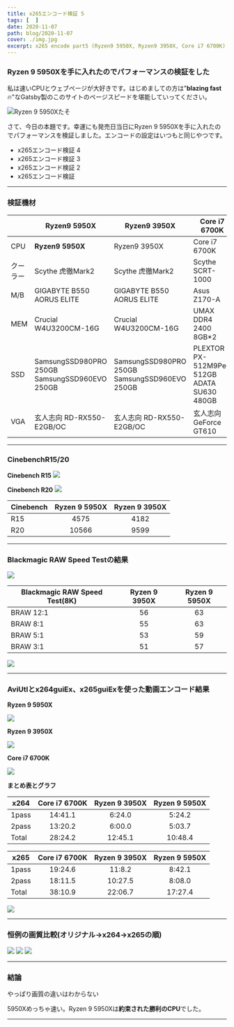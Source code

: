 ```yaml
---
title: x265エンコード検証 5
tags: [  ]
date: 2020-11-07
path: blog/2020-11-07
cover: ./img.jpg
excerpt: x265 encode part5 (Ryzen9 5950X, Ryzen9 3950X, Core i7 6700K)
---
```


### Ryzen 9 5950Xを手に入れたのでパフォーマンスの検証をした

私は速いCPUとウェブページが大好きです。はじめましての方は"**blazing fast**🔥"なGatsby製のこのサイトのページスピードを堪能していってください。

![Ryzen 9 5950Xたそ](./img0.jpg)

さて、今日の本題です。幸運にも発売日当日にRyzen 9 5950Xを手に入れたのでパフォーマンスを検証しました。エンコードの設定はいつもと同じやつです。

- <Link to="/blog/2020-01-13">x265エンコード検証 4</Link>
- <Link to="/blog/2019-12-03">x265エンコード検証 3</Link>
- <Link to="/blog/2019-07-08">x265エンコード検証 2</Link>
- <Link to="/blog/2019-02-14">x265エンコード検証</Link> 

---

### 検証機材

|           | Ryzen9 5950X | Ryzen9 3950X|Core i7 6700K         |
|-----------|------------|------------|------------|
| CPU      | **Ryzen9 5950X**      | Ryzen9 3950X      | Core i7 6700K       |
| クーラー  | Scythe 虎徹Mark2     | Scythe 虎徹Mark2    | Scythe SCRT-1000   |
| M/B | GIGABYTE B550 AORUS ELITE    | GIGABYTE B550 AORUS ELITE    | Asus Z170-A       |
| MEM | Crucial W4U3200CM-16G    | Crucial W4U3200CM-16G    | UMAX DDR4 2400 8GB*2       |
| SSD | SamsungSSD980PRO 250GB<br/>SamsungSSD960EVO 250GB| SamsungSSD980PRO 250GB<br/>SamsungSSD960EVO 250GB| PLEXTOR PX-512M9PeG 512GB<br/>ADATA SU630 480GB       |
| VGA | 玄人志向 RD-RX550-E2GB/OC    | 玄人志向 RD-RX550-E2GB/OC    | 玄人志向 GeForce GT610       |

---

### CinebenchR15/20

**Cinebench R15**
![](./img1.jpg)

**Cinebench R20**
![](./img2.jpg)

| Cinebench     |Ryzen 9 5950X      |Ryzen 9 3950X         |
|-----------|:------------:|:------------:|
| R15      | 4575      | 4182	       |
| R20      | 10566      | 9599       |

---

### Blackmagic RAW Speed Testの結果

![](./img3.jpg)

| Blackmagic RAW Speed Test(8K)     |Ryzen 9 3950X      |Ryzen 9 5950X         |
|-----------|:------------:|:------------:|
| BRAW 12:1      | 56	       | 63      |
| BRAW 8:1      | 55       | 63      |
| BRAW 5:1      | 53       | 59      |
| BRAW 3:1      | 51       | 57      |

![](./img4.jpg)

---

### AviUtlとx264guiEx、x265guiExを使った動画エンコード結果

**Ryzen 9 5950X**

![](./img5.jpg)

**Ryzen 9 3950X**

![](./img6.jpg)

**Core i7 6700K**

![](./img7.jpg)

**まとめ表とグラフ**

| x264     |Core i7 6700K      |Ryzen 9 3950X         |Ryzen 9 5950X         |
|-----------|:------------:|:------------:|:------------:|
| 1pass      | 14:41.1	       | 6:24.0      | 5:24.2      |
| 2pass      | 13:20.2	       | 6:00.0      | 5:03.7      |
| Total      | 28:24.2       | 12:45.1      | 10:48.4      |

| x265     |Core i7 6700K      |Ryzen 9 3950X         |Ryzen 9 5950X         |
|-----------|:------------:|:------------:|:------------:|
| 1pass      | 19:24.6	       | 11:8.2      | 8:42.1      |
| 2pass      | 18:11.5	       | 10:27.5      | 8:08.0      |
| Total      | 38:10.9       | 22:06.7      | 17:27.4      |

![](./img8.jpg)

---

### 恒例の画質比較(オリジナル→x264→x265の順)

![](./img9.jpg)
![](./img10.png)
![](./img11.png)

---

### 結論

やっぱり画質の違いはわからない

5950Xめっちゃ速い。Ryzen 9 5950Xは**約束された勝利のCPU**でした。

---